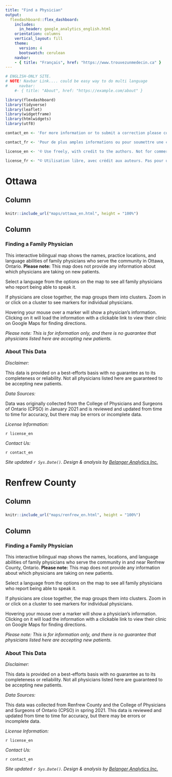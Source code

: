```yaml
---
title: "Find a Physician"
output: 
  flexdashboard::flex_dashboard:
    includes:
      in_header: google_analytics_english.html
    orientation: columns
    vertical_layout: fill
    theme:
      version: 4
      bootswatch: cerulean
    navbar:
    - { title: "Français", href: "https://www.trouvezunmedecin.ca" }
---
```


```r
# ENGLISH-ONLY SITE.
# NOTE! Navbar Link.... could be easy way to do multi language
#     navbar:
    #- { title: "About", href: "https://example.com/about" }

library(flexdashboard)
library(tidyverse)
library(leaflet)
library(widgetframe)
library(htmlwidgets)
library(utf8)

contact_en <- 'For more information or to submit a correction please contact  [lbjerre@uottawa.ca](mailto:lbjerre@uottawa.ca).'

contact_fr <- 'Pour de plus amples informations ou pour soumettre une correction, veuillez contacter [lbjerre@uottawa.ca](mailto:lbjerre@uottawa.ca).'

license_en <- '© Use freely, with credit to the authors. Not for commercial use. Do not modify or translate without permission. This work is licensed under a [Creative Commons Attribution-NonCommercial-ShareAlike 4.0 International License](http://creativecommons.org/licenses/by-nc-sa/4.0/). Please contact [lbjerre@uottawa.ca](mailto:lbjerre@uottawa.ca) for more information.'

license_fr <- "© Utilisation libre, avec crédit aux auteurs. Pas pour usage commercial. Ne pas modifier ou traduire sans autorisation. Ce travail est sous licence [Creative Commons Attribution-NonCommercial-ShareAlike 4.0 International License](http://creativecommons.org/licenses/by-nc-sa/4.0/). Veuillez contacter [lbjerre@uottawa.ca](mailto:lbjerre@uottawa.ca) pour plus d'informations."

```

Ottawa {data-navmenu="Region Maps"}
=====================================  

Column {data-width=650}
-----------------------------------------------------------------------

### 

```r

knitr::include_url("maps/ottawa_en.html", height = "100%") 

```

Column {data-width=350}
-----------------------------------------------------------------------


### Finding a Family Physician

This interactive bilingual map shows the names, practice locations, and language abilities of family physicians who serve the community in Ottawa, Ontario. **Please note:** This map does not provide any information about which physicians are taking on new patients.

Select a language from the options on the map to see all family physicians who report being able to speak it.

If physicians are close together, the map groups them into clusters. Zoom in or click on a cluster to see markers for individual physicians.

Hovering your mouse over a marker will show a physician's information. Clicking on it will load the information with a clickable link to view their clinic on Google Maps for finding directions.

*Please note: This is for information only, and there is no guarantee that physicians listed here are accepting new patients.*

### About This Data

*Disclaimer:*  

This data is provided on a best-efforts basis with no guarantee as to its completeness or reliability. Not all physicians listed here are guaranteed to be accepting new patients.

*Data Sources:*

Data was originally collected from the College of Physicians and Surgeons of Ontario (CPSO) in January 2021 and is reviewed and updated from time to time for accuracy, but there may be errors or incomplete data. 

*License Information:*

`r license_en`

*Contact Us:*

`r contact_en`

*Site updated `r Sys.Date()`. Design & analysis by [Belanger Analytics Inc.](https://www.belangeranalytics.com)*


Renfrew County {data-navmenu="Region Maps"}
=====================================  

Column {data-width=650}
-----------------------------------------------------------------------

### 

```r

knitr::include_url("maps/renfrew_en.html", height = "100%") 

```

Column {data-width=350}
-----------------------------------------------------------------------


### Finding a Family Physician

This interactive bilingual map shows the names, locations, and language abilities of family physicians who serve the community in and near Renfrew County, Ontario. **Please note:** This map does not provide any information about which physicians are taking on new patients.

Select a language from the options on the map to see all family physicians who report being able to speak it.

If physicians are close together, the map groups them into clusters. Zoom in or click on a cluster to see markers for individual physicians.

Hovering your mouse over a marker will show a physician's information. Clicking on it will load the information with a clickable link to view their clinic on Google Maps for finding directions.

*Please note: This is for information only, and there is no guarantee that physicians listed here are accepting new patients.*

### About This Data

*Disclaimer:*  

This data is provided on a best-efforts basis with no guarantee as to its completeness or reliability. Not all physicians listed here are guaranteed to be accepting new patients.

*Data Sources:*

This data was collected from Renfrew County and the College of Physicians and Surgeons of Ontario (CPSO) in spring 2021. This data is reviewed and updated from time to time for accuracy, but there may be errors or incomplete data. 

*License Information:*

`r license_en`

*Contact Us:*

`r contact_en`

*Site updated `r Sys.Date()`. Design & analysis by [Belanger Analytics Inc.](https://www.belangeranalytics.com)*
